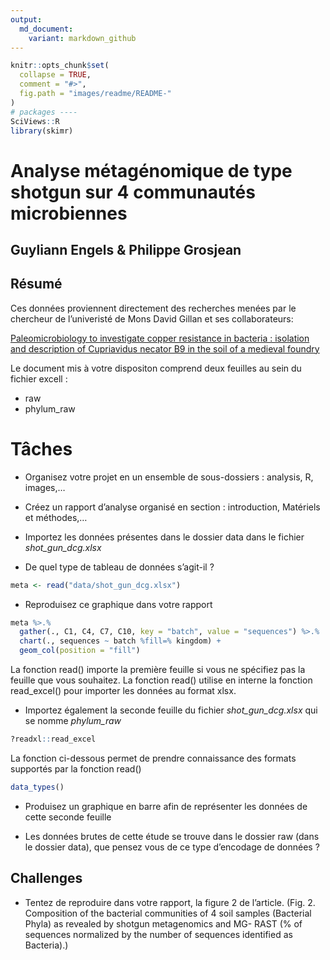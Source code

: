 ```yaml
---
output:
  md_document:
    variant: markdown_github
---
```


<!-- README.md is generated from README.Rmd. Please edit that file -->

```r
knitr::opts_chunk$set(
  collapse = TRUE,
  comment = "#>",
  fig.path = "images/readme/README-"
)
# packages ----
SciViews::R
library(skimr)
```

# Analyse métagénomique de type shotgun sur 4 communautés microbiennes

## Guyliann Engels & Philippe Grosjean

## Résumé

Ces données proviennent directement des recherches menées par le chercheur de l'univeristé de Mons David Gillan et ses collaborateurs:

[Paleomicrobiology to investigate copper resistance in bacteria : isolation and description of Cupriavidus necator B9 in the soil of a medieval foundry](http://di.umons.ac.be/details.aspx?pub=0a0de102-c145-403f-9e1c-8ad4fdc1fc39)

Le document mis à votre dispositon comprend deux feuilles au sein du fichier excell : 

- raw
- phylum_raw 


# Tâches 

- Organisez votre projet en un ensemble de sous-dossiers : analysis, R, images,...

- Créez un rapport d'analyse organisé en section  : introduction, Matériels et méthodes,...

- Importez les données présentes dans le dossier data dans le fichier *shot_gun_dcg.xlsx*

- De quel type de tableau de données s'agit-il ? 

```r
meta <- read("data/shot_gun_dcg.xlsx")
```

- Reproduisez ce graphique dans votre rapport

```r
meta %>.%
  gather(., C1, C4, C7, C10, key = "batch", value = "sequences") %>.%
  chart(., sequences ~ batch %fill=% kingdom) +
  geom_col(position = "fill")
```

La fonction read() importe la première feuille si vous ne spécifiez pas la feuille que vous souhaitez. La fonction read() utilise en interne la fonction read_excel() pour importer les données au format xlsx.

- Importez également la seconde feuille du fichier *shot_gun_dcg.xlsx* qui se nomme *phylum_raw*

```r
?readxl::read_excel
```

La fonction ci-dessous permet de prendre connaissance des formats supportés par la fonction read()

```r
data_types()
```

- Produisez un graphique en barre afin de représenter les données de cette seconde feuille

- Les données brutes de cette étude se trouve dans le dossier raw (dans le dossier data), que pensez vous de ce type d'encodage de données ? 

## Challenges

- Tentez de reproduire dans votre rapport, la figure 2 de l'article. (Fig. 2. Composition of the bacterial communities of 4 soil samples (Bacterial Phyla) as revealed by shotgun metagenomics and MG- RAST (% of sequences normalized by the number of sequences identified as Bacteria).)


